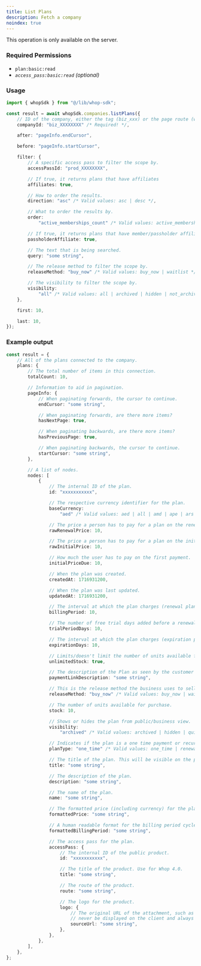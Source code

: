 ```yaml
---
title: List Plans
description: Fetch a company
noindex: true
---
```

<Note>This operation is only available on the server.</Note>

### Required Permissions
 - `plan:basic:read`
 - _`access_pass:basic:read` (optional)_

### Usage

```typescript
import { whopSdk } from "@/lib/whop-sdk";

const result = await whopSdk.companies.listPlans({
	// ID of the company, either the tag (biz_xxx) or the page route (whop-dev)
	companyId: "biz_XXXXXXXX" /* Required! */,

	after: "pageInfo.endCursor",

	before: "pageInfo.startCursor",

	filter: {
		// A specific access pass to filter the scope by.
		accessPassId: "prod_XXXXXXXX",

		// If true, it returns plans that have affiliates
		affiliates: true,

		// How to order the results.
		direction: "asc" /* Valid values: asc | desc */,

		// What to order the results by.
		order:
			"active_memberships_count" /* Valid values: active_memberships_count | affiliates | created_at | expires_at | internal_notes */,

		// If true, it returns plans that have member/passholder affiliates set to true
		passholderAffiliate: true,

		// The text that is being searched.
		query: "some string",

		// The release method to filter the scope by.
		releaseMethod: "buy_now" /* Valid values: buy_now | waitlist */,

		// The visibility to filter the scope by.
		visibility:
			"all" /* Valid values: all | archived | hidden | not_archived | not_quick_link | quick_link | visible */,
	},

	first: 10,

	last: 10,
});

```

### Example output

```typescript
const result = {
	// All of the plans connected to the company.
	plans: {
		// The total number of items in this connection.
		totalCount: 10,

		// Information to aid in pagination.
		pageInfo: {
			// When paginating forwards, the cursor to continue.
			endCursor: "some string",

			// When paginating forwards, are there more items?
			hasNextPage: true,

			// When paginating backwards, are there more items?
			hasPreviousPage: true,

			// When paginating backwards, the cursor to continue.
			startCursor: "some string",
		},

		// A list of nodes.
		nodes: [
			{
				// The internal ID of the plan.
				id: "xxxxxxxxxxx",

				// The respective currency identifier for the plan.
				baseCurrency:
					"aed" /* Valid values: aed | all | amd | ape | ars | aud | bam | bgn | bhd | bob | brl | bsd | btc | cad | chf | clp | cop | crc | czk | dkk | dop | dzd | egp | etb | eth | eur | gbp | ghs | gmd | gtq | gyd | hkd | huf | idr | ils | inr | jmd | jod | jpy | kes | khr | krw | kwd | lkr | mad | mdl | mga | mkd | mnt | mop | mur | mxn | myr | nad | ngn | nok | nzd | omr | pen | php | pkr | pln | pyg | qar | ron | rsd | rub | rwf | sar | sek | sgd | thb | tnd | try | ttd | twd | tzs | usd | uyu | uzs | vnd | xcd | xof | zar */,

				// The price a person has to pay for a plan on the renewal purchase.
				rawRenewalPrice: 10,

				// The price a person has to pay for a plan on the initial purchase.
				rawInitialPrice: 10,

				// How much the user has to pay on the first payment.
				initialPriceDue: 10,

				// When the plan was created.
				createdAt: 1716931200,

				// When the plan was last updated.
				updatedAt: 1716931200,

				// The interval at which the plan charges (renewal plans).
				billingPeriod: 10,

				// The number of free trial days added before a renewal plan.
				trialPeriodDays: 10,

				// The interval at which the plan charges (expiration plans).
				expirationDays: 10,

				// Limits/doesn't limit the number of units available for purchase.
				unlimitedStock: true,

				// The description of the Plan as seen by the customer on the checkout page.
				paymentLinkDescription: "some string",

				// This is the release method the business uses to sell this plan.
				releaseMethod: "buy_now" /* Valid values: buy_now | waitlist */,

				// The number of units available for purchase.
				stock: 10,

				// Shows or hides the plan from public/business view.
				visibility:
					"archived" /* Valid values: archived | hidden | quick_link | visible */,

				// Indicates if the plan is a one time payment or recurring.
				planType: "one_time" /* Valid values: one_time | renewal */,

				// The title of the plan. This will be visible on the product page to customers.
				title: "some string",

				// The description of the plan.
				description: "some string",

				// The name of the plan.
				name: "some string",

				// The formatted price (including currency) for the plan.
				formattedPrice: "some string",

				// A human readable format for the billing period cycle.
				formattedBillingPeriod: "some string",

				// The access pass for the plan.
				accessPass: {
					// The internal ID of the public product.
					id: "xxxxxxxxxxx",

					// The title of the product. Use for Whop 4.0.
					title: "some string",

					// The route of the product.
					route: "some string",

					// The logo for the product.
					logo: {
						// The original URL of the attachment, such as a direct link to S3. This should
						// never be displayed on the client and always passed to an Imgproxy transformer.
						sourceUrl: "some string",
					},
				},
			},
		],
	},
};

```

